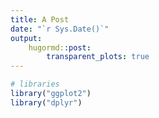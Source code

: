 ```yaml
---
title: A Post
date: "`r Sys.Date()`"
output:
    hugormd::post:
        transparent_plots: true
---
```


```r
# libraries
library("ggplot2")
library("dplyr")
```

